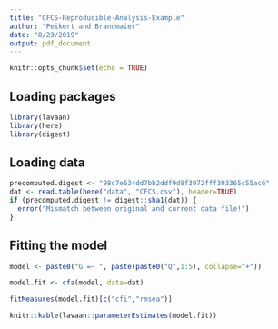 ```yaml
---
title: "CFCS-Reproducible-Analysis-Example"
author: "Peikert and Brandmaier"
date: "8/23/2019"
output: pdf_document
---
```


```r
knitr::opts_chunk$set(echo = TRUE)
```

## Loading packages

```r
library(lavaan)
library(here)
library(digest)
```

## Loading data

```r
precomputed.digest <- "98c7e634dd7bb2ddf9d8f3972fff303365c55ac6"
dat <- read.table(here("data", "CFCS.csv"), header=TRUE)
if (precomputed.digest != digest::sha1(dat)) {
  error("Mismatch between original and current data file!")
}
```

## Fitting the model

```r
model <- paste0("G =~ ", paste(paste0("Q",1:5), collapse="+"))

model.fit <- cfa(model, data=dat)

fitMeasures(model.fit)[c("cfi","rmsea")]

knitr::kable(lavaan::parameterEstimates(model.fit))
```
